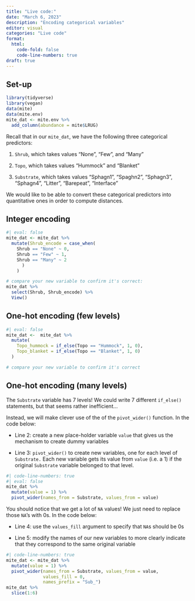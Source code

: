 ```yaml
---
title: "Live code:"
date: "March 6, 2023"
description: "Encoding categorical variables"
editor: visual
categories: "Live code"
format:
  html: 
    code-fold: false
    code-line-numbers: true
draft: true
---
```


## Set-up

```r
library(tidyverse)
library(vegan)
data(mite)
data(mite.env)
mite_dat <- mite.env %>%
  add_column(abundance = mite$LRUG)
```

Recall that in our `mite_dat`, we have the following three categorical predictors:

1.  `Shrub`, which takes values "None", "Few", and "Many"

2.  `Topo`, which takes values "Hummock" and "Blanket"

3.  `Substrate`, which takes values "Sphagn1", "Spaghn2", "Sphagn3", "Sphagn4", "Litter", "Barepeat", "Interface"

We would like to be able to convert these categorical predictors into quantitative ones in order to compute distances.

## Integer encoding

```r
#| eval: false
mite_dat <- mite_dat %>%
  mutate(Shrub_encode = case_when(
    Shrub == "None" ~ 0,
    Shrub == "Few" ~ 1, 
    Shrub == "Many" ~ 2
      )
    )

# compare your new variable to confirm it's correct:
mite_dat %>%
  select(Shrub, Shrub_encode) %>%
  View()
```

## One-hot encoding (few levels)

```r
#| eval: false
mite_dat <-  mite_dat %>%
  mutate(
    Topo_hummock = if_else(Topo == "Hummock", 1, 0),
    Topo_blanket = if_else(Topo == "Blanket", 1, 0)
  ) 

# compare your new variable to confirm it's correct

```

## One-hot encoding (many levels)

The `Substrate` variable has 7 levels! We could write 7 different `if_else()` statements, but that seems rather inefficient...

Instead, we will make clever use of the of the `pivot_wider()` function. In the code below:

-   Line 2: create a new place-holder variable `value` that gives us the mechanism to create dummy variables

-   Line 3: `pivot_wider()` to create new variables, one for each level of `Substrate.` Each new variable gets its value from `value` (i.e. a 1) if the original `Substrate` variable belonged to that level.

```r
#| code-line-numbers: true
#| eval: false
mite_dat %>%
  mutate(value = 1) %>% 
  pivot_wider(names_from = Substrate, values_from = value) 
```

You should notice that we get a lot of `NA` values! We just need to replace those `NA`'s with 0s. In the code below:

-   Line 4: use the `values_fill` argument to specify that `NA`s should be 0s

-   Line 5: modify the names of our new variables to more clearly indicate that they correspond to the same original variable

```r
#| code-line-numbers: true
mite_dat <- mite_dat %>%
  mutate(value = 1) %>%
  pivot_wider(names_from = Substrate, values_from = value, 
              values_fill = 0,
              names_prefix = "Sub_")
mite_dat %>%
  slice(1:6)
```
